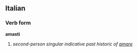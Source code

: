 ==Italian==
===Verb form===
'''amasti'''

# ''second-person singular indicative past historic of [[amare]]''
